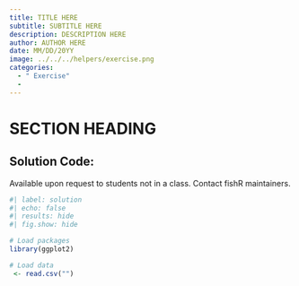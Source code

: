 ```yaml
---
title: TITLE HERE
subtitle: SUBTITLE HERE
description: DESCRIPTION HERE
author: AUTHOR HERE
date: MM/DD/20YY
image: ../../../helpers/exercise.png
categories:
  - " Exercise"
  - 
---
```


# SECTION HEADING




:::{.callout-important appearance="simple"}
## Solution Code:
Available upon request to students not in a class. Contact fishR maintainers.
:::

```r
#| label: solution 
#| echo: false
#| results: hide
#| fig.show: hide

# Load packages
library(ggplot2)

# Load data
 <- read.csv("")

```

